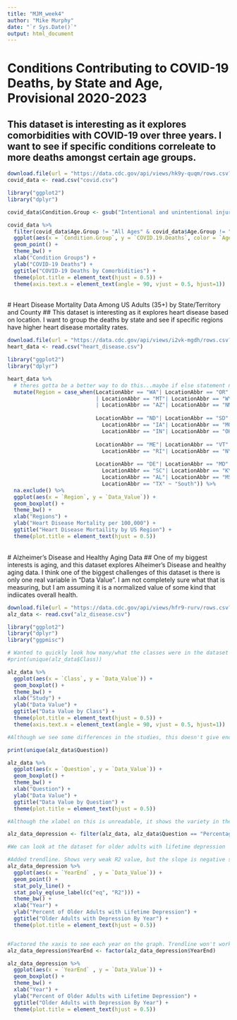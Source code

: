 ```yaml
---
title: "MJM_week4"
author: "Mike Murphy"
date: "`r Sys.Date()`"
output: html_document
---
```

# Conditions Contributing to COVID-19 Deaths, by State and Age, Provisional 2020-2023
## This dataset is interesting as it explores comorbidities with COVID-19 over three years. I want to see if specific conditions correleate to more deaths amongst certain age groups. 

```r
download.file(url = "https://data.cdc.gov/api/views/hk9y-quqm/rows.csv?accessType=DOWNLOAD", "covid.csv")
covid_data <- read.csv("covid.csv")
```

```r
library("ggplot2")
library("dplyr")

covid_data$Condition.Group <- gsub("Intentional and unintentional injury, poisoning, and other adverse events", "Adverse Events", covid_data$Condition.Group)

covid_data %>%
  filter(covid_data$Age.Group != "All Ages" & covid_data$Age.Group != "Not stated" & covid_data$Condition.Group != "COVID-19") %>%
  ggplot(aes(x = `Condition.Group`, y = `COVID.19.Deaths`, color = `Age.Group`)) + 
  geom_point() +
  theme_bw() +
  xlab("Condition Groups") +
  ylab("COVID-19 Deaths") +
  ggtitle("COVID-19 Deaths by Comorbidities") +
  theme(plot.title = element_text(hjust = 0.5)) +
  theme(axis.text.x = element_text(angle = 90, vjust = 0.5, hjust=1))
```
\
# Heart Disease Mortality Data Among US Adults (35+) by State/Territory and County
## This dataset is interesting as it explores heart disease based on location. I want to group the deaths by state and see if specific regions have higher heart disease mortality rates. 

```r
download.file(url = "https://data.cdc.gov/api/views/i2vk-mgdh/rows.csv?accessType=DOWNLOAD", "heart_disease.csv")
heart_data <- read.csv("heart_disease.csv")
```

```r
library("ggplot2")
library("dplyr")

heart_data %>%
  # theres gotta be a better way to do this...maybe if else statement next time.
  mutate(Region = case_when(LocationAbbr == "WA"| LocationAbbr == "OR"| LocationAbbr == "CA"| LocationAbbr == "AK"| LocationAbbr == "ID"
                            | LocationAbbr == "MT"| LocationAbbr == "WY"| LocationAbbr == "NV"| LocationAbbr == "UT"| LocationAbbr == "CO"
                            | LocationAbbr == "AZ"| LocationAbbr == "NM"| LocationAbbr == "HI" ~ "West",
                            
                            LocationAbbr == "ND"| LocationAbbr == "SD"| LocationAbbr == "NE"| LocationAbbr == "KS"| LocationAbbr == "MN"|
                              LocationAbbr == "IA"| LocationAbbr == "MO"| LocationAbbr == "WI"| LocationAbbr == "IL"| LocationAbbr == "MI"|
                              LocationAbbr == "IN"| LocationAbbr == "OH" ~ "Midwest",
                            
                            LocationAbbr == "ME"| LocationAbbr == "VT"| LocationAbbr == "NH"| LocationAbbr == "MA"| LocationAbbr == "CT"|
                              LocationAbbr == "RI"| LocationAbbr == "NY"| LocationAbbr == "NJ"| LocationAbbr == "PA" ~ "Northeast",
                            
                            LocationAbbr == "DE"| LocationAbbr == "MD"| LocationAbbr == "VA"| LocationAbbr == "WV"| LocationAbbr == "NC"|
                              LocationAbbr == "SC"| LocationAbbr == "KY"| LocationAbbr == "TN"| LocationAbbr == "GA"| LocationAbbr == "FL"|
                              LocationAbbr == "AL"| LocationAbbr == "MS"| LocationAbbr == "LA"| LocationAbbr == "AR"| LocationAbbr == "OK"|
                              LocationAbbr == "TX" ~ "South")) %>%
  na.exclude() %>%
  ggplot(aes(x = `Region`, y = `Data_Value`)) +
  geom_boxplot() +
  theme_bw() +
  xlab("Regions") +
  ylab("Heart Disease Mortality per 100,000") +
  ggtitle("Heart Disease Mortaility by US Region") +
  theme(plot.title = element_text(hjust = 0.5))
```
\
# Alzheimer's Disease and Healthy Aging Data
## One of my biggest interests is aging, and this dataset explores Alheimer's Disease and healthy aging data. I think one of the biggest challenges of this dataset is there is only one real variable in "Data Value". I am not completely sure what that is measuring, but I am assuming it is a normalized value of some kind that indiicates overall health. 

```r
download.file(url = "https://data.cdc.gov/api/views/hfr9-rurv/rows.csv?accessType=DOWNLOAD", "alz_disease.csv")
alz_data <- read.csv("alz_disease.csv")
```

```r
library("ggplot2")
library("dplyr")
library("ggpmisc")

# Wanted to quickly look how many/what the classes were in the dataset
#print(unique(alz_data$Class))

alz_data %>%
  ggplot(aes(x = `Class`, y = `Data_Value`)) +
  geom_boxplot() +
  theme_bw() +
  xlab("Study") +
  ylab("Data Value") +
  ggtitle("Data Value by Class") +
  theme(plot.title = element_text(hjust = 0.5)) +
  theme(axis.text.x = element_text(angle = 90, vjust = 0.5, hjust=1))

#Although we see some differences in the studies, this doesn't give enough information to discern anything of value. I.E. 'Mental Health' is a very general term and we do not know what about mental health was studied based on this graph. I will have to break the data down by topic or question.

print(unique(alz_data$Question))

alz_data %>%
  ggplot(aes(x = `Question`, y = `Data_Value`)) +
  geom_boxplot() +
  theme_bw() +
  xlab("Question") +
  ylab("Data Value") +
  ggtitle("Data Value by Question") +
  theme(plot.title = element_text(hjust = 0.5)) 

#Although the xlabel on this is unreadable, it shows the variety in the data is tied strongly to the questions. Most of the questions are 'percentage of' some variable. This makes me think the data value is not a normalized value as I initially thought but a percentage relating back to the question. We will need to select a specific question or group of questions to compare.

alz_data_depression <- filter(alz_data, alz_data$Question == "Percentage of older adults with a lifetime diagnosis of depression")

#We can look at the dataset for older adults with lifetime depression

#Added trendline. Shows very weak R2 value, but the slope is negative so there are slightly less depressed adults every year, fingers crossed. 
alz_data_depression %>%
  ggplot(aes(x = `YearEnd` , y = `Data_Value`)) +
  geom_point() +
  stat_poly_line() +
  stat_poly_eq(use_label(c("eq", "R2"))) +
  theme_bw() +
  xlab("Year") +
  ylab("Percent of Older Adults with Lifetime Depression") +
  ggtitle("Older Adults with Depression By Year") +
  theme(plot.title = element_text(hjust = 0.5))


#Factored the xaxis to see each year on the graph. Trendline won't work with factored xaxis.
alz_data_depression$YearEnd <- factor(alz_data_depression$YearEnd)

alz_data_depression %>%
  ggplot(aes(x = `YearEnd` , y = `Data_Value`)) +
  geom_boxplot() + 
  theme_bw() +
  xlab("Year") +
  ylab("Percent of Older Adults with Lifetime Depression") +
  ggtitle("Older Adults with Depression By Year") +
  theme(plot.title = element_text(hjust = 0.5))

```

